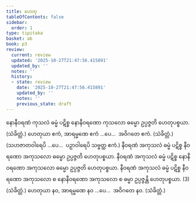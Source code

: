 ```yaml
---
title: ဟေတု
tableOfContents: false
sidebar:
  order: 1
type: tipitaka
basket: ab
book: p3
review:
  current: review
  updated: '2025-10-27T21:47:56.415891'
  updated_by: ''
  notes: ''
  history:
  - state: review
    date: '2025-10-27T21:47:56.415891'
    updated_by: ''
    notes: ''
    previous_state: draft
---
```



<ReviewStatus review={frontmatter.review} showDetails={true} />

<HypothesisAnnotation frontmatter={frontmatter} />

<DynamicBreadcrumb />

<Division number="1" book="p3" e="ch" v="39" p="385">

<Paragraph number="1896" book="p3">
နောနီဝရဏံ ကုသလံ ဓမ္မံ ပဋိစ္စ နောနီဝရဏော ကုသလော ဓမ္မော ဥပ္ပဇ္ဇတိ ဟေတုပစ္စယာ. (သံခိတ္တံ.)
</Paragraph>

</Division>
<Division number="2" book="p3" e="ch" v="39" p="378">

<Paragraph number="1897" book="p3">
ဟေတုယာ ဧကံ, အာရမ္မဏေ ဧကံ …ပေ…  အဝိဂတေ ဧကံ. (သံခိတ္တံ.)
</Paragraph>

<Paragraph number="1898" book="p3">
(သဟဇာတဝါရေပိ …ပေ…  ပဉှာဝါရေပိ သဗ္ဗတ္ထ ဧကံ.)
</Paragraph>

</Division>
<Division number="3" book="p3" e="ch" v="39" p="385">

<Paragraph number="1899" book="p3">
နီဝရဏံ အကုသလံ ဓမ္မံ ပဋိစ္စ နီဝရဏော အကုသလော ဓမ္မော ဥပ္ပဇ္ဇတိ ဟေတုပစ္စယာ. နီဝရဏံ အကုသလံ ဓမ္မံ ပဋိစ္စ နောနီဝရဏော အကုသလော ဓမ္မော ဥပ္ပဇ္ဇတိ ဟေတုပစ္စယာ. နီဝရဏံ အကုသလံ ဓမ္မံ ပဋိစ္စ နီဝရဏော အကုသလော စ နောနီဝရဏော အကုသလော စ ဓမ္မာ ဥပ္ပဇ္ဇန္တိ ဟေတုပစ္စယာ. (3) (သံခိတ္တံ.)
</Paragraph>

</Division>
<Division number="4" book="p3" e="ch" v="39" p="385">

<Paragraph number="1900" book="p3">
ဟေတုယာ နဝ, အာရမ္မဏေ နဝ …ပေ…  အဝိဂတေ နဝ. (သံခိတ္တံ.)
</Paragraph>
</Division>